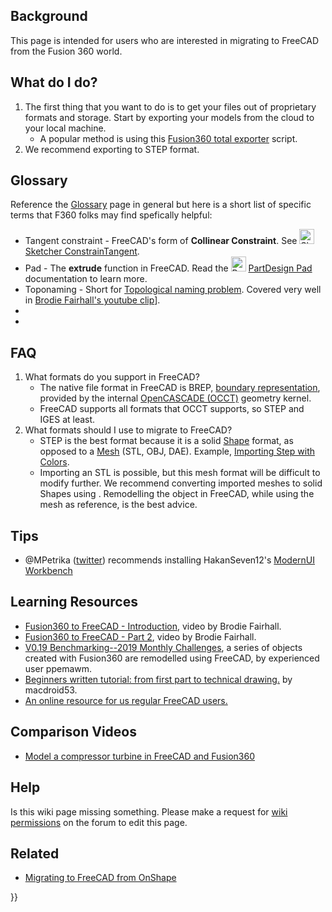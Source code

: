 <languages/>
{{TOCright}}

== Background ==

This page is intended for users who are interested in migrating to FreeCAD from the Fusion 360 world.

== What do I do? ==

# The first thing that you want to do is to get your files out of proprietary formats and storage. Start by exporting your models from the cloud to your local machine.
#* A popular method is using this [https://github.com/Jnesselr/fusion-360-total-exporter Fusion360 total exporter] script.
# We recommend exporting to STEP format.

== Glossary ==
{{VeryImportantMessage|Please also reference the ongoing work in progress [[CAD_Rosetta_Stone|CAD Rosetta Stone]] project to learn the analogous names that popular proprietary CADs use}}

Reference the [[Glossary|Glossary]] page in general but here is a short list of specific terms that F360 folks may find spefically helpful:


* Tangent constraint - FreeCAD's form of '''Collinear Constraint'''. See [[Image:Sketcher_ConstrainTangent.svg|24px|link=Sketcher_ConstrainTangent]] [[Sketcher_ConstrainTangent#Between_two_lines_.28collinear.29|Sketcher ConstrainTangent]].
* Pad - The '''extrude''' function in FreeCAD. Read the [[Image:PartDesign_Pad.svg|24px|link=PartDesign_Pad]] [[PartDesign_Pad|PartDesign Pad]] documentation to learn more.
* Toponaming - Short for [[Topological_naming_problem|Topological naming problem]]. Covered very well in [https://www.youtube.com/watch?v=6p2vqEEmWq4 Brodie Fairhall's youtube clip]]. 
* 
*

== FAQ ==

# What formats do you support in FreeCAD?
#* The native file format in FreeCAD is BREP, [https://en.wikipedia.org/wiki/Boundary_representation boundary representation], provided by the internal [[OpenCASCADE|OpenCASCADE (OCCT)]] geometry kernel.
#* FreeCAD supports all formats that OCCT supports, so STEP and IGES at least.
# What formats should I use to migrate to FreeCAD?
#* STEP is the best format because it is a solid [[Shape|Shape]] format, as opposed to a [[Mesh|Mesh]] (STL, OBJ, DAE). Example, [https://forum.freecad.org/viewtopic.php?f=3&t=50308 Importing Step with Colors].
#* Importing an STL is possible, but this mesh format will be difficult to modify further. We recommend converting imported meshes to solid Shapes using {{Button|[[File:Part_ShapeFromMesh.svg|16px]] [[Part_ShapeFromMesh|Part ShapeFromMesh]]}}. Remodelling the object in FreeCAD, while using the mesh as reference, is the best advice.

== Tips ==

* @MPetrika ([https://twitter.com/MPetrikas/status/1362051484704264198 twitter]) recommends installing HakanSeven12's [[ModernUI_Workbench|ModernUI Workbench]] 


== Learning Resources ==

* [https://www.youtube.com/watch?v=_GxJkB23ZHM Fusion360 to FreeCAD - Introduction], video by Brodie Fairhall.
* [https://www.youtube.com/watch?v=IESZD4QS3P8 Fusion360 to FreeCAD - Part 2], video by Brodie Fairhall.
* [https://forum.freecad.org/viewtopic.php?f=36&t=50492 V0.19 Benchmarking--2019 Monthly Challenges], a series of objects created with Fusion360 are remodelled using FreeCAD, by experienced user ppemawm.
* [https://github.com/macdroid53/LearningFreeCAD Beginners written tutorial: from first part to technical drawing.] by macdroid53.
* [https://www.freecad.info/ An online resource for us regular FreeCAD users.]

== Comparison Videos ==

* [https://www.youtube.com/watch?v=kirDbZd0dvI&feature=youtu.be Model a compressor turbine in FreeCAD and Fusion360]

== Help ==

Is this wiki page missing something. Please make a request for [https://forum.freecad.org/viewtopic.php?f=21&t=6830 wiki permissions] on the forum to edit this page. 

== Related ==

* [[Migrating_to_FreeCAD_from_OnShape|Migrating to FreeCAD from OnShape]]


{{Userdocnavi{{#translation:}}}}